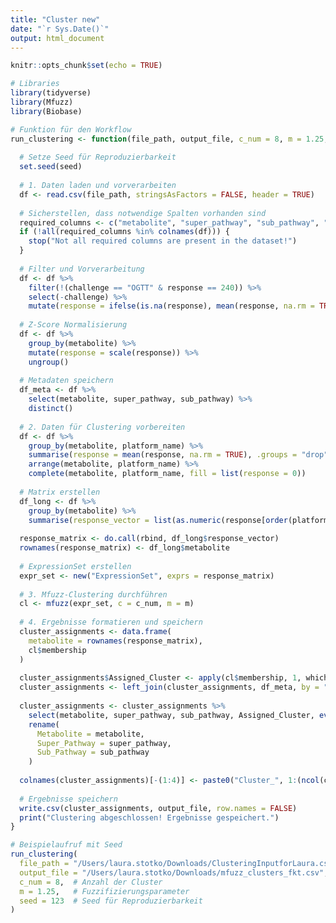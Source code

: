 ```yaml
---
title: "Cluster new"
date: "`r Sys.Date()`"
output: html_document
---
```


```r
knitr::opts_chunk$set(echo = TRUE)
```

```r
# Libraries
library(tidyverse)
library(Mfuzz)
library(Biobase)

# Funktion für den Workflow
run_clustering <- function(file_path, output_file, c_num = 8, m = 1.25, seed = 123) {
  
  # Setze Seed für Reproduzierbarkeit
  set.seed(seed)
  
  # 1. Daten laden und vorverarbeiten
  df <- read.csv(file_path, stringsAsFactors = FALSE, header = TRUE)
  
  # Sicherstellen, dass notwendige Spalten vorhanden sind
  required_columns <- c("metabolite", "super_pathway", "sub_pathway", "response", "subject", "challenge")
  if (!all(required_columns %in% colnames(df))) {
    stop("Not all required columns are present in the dataset!")
  }
  
  # Filter und Vorverarbeitung
  df <- df %>%
    filter(!(challenge == "OGTT" & response == 240)) %>%
    select(-challenge) %>%
    mutate(response = ifelse(is.na(response), mean(response, na.rm = TRUE), response))
  
  # Z-Score Normalisierung
  df <- df %>%
    group_by(metabolite) %>%
    mutate(response = scale(response)) %>%
    ungroup()
  
  # Metadaten speichern
  df_meta <- df %>% 
    select(metabolite, super_pathway, sub_pathway) %>%
    distinct()
  
  # 2. Daten für Clustering vorbereiten
  df <- df %>%
    group_by(metabolite, platform_name) %>%
    summarise(response = mean(response, na.rm = TRUE), .groups = "drop") %>%
    arrange(metabolite, platform_name) %>%
    complete(metabolite, platform_name, fill = list(response = 0))
  
  # Matrix erstellen
  df_long <- df %>%
    group_by(metabolite) %>%
    summarise(response_vector = list(as.numeric(response[order(platform_name)])), .groups = "drop")
  
  response_matrix <- do.call(rbind, df_long$response_vector)
  rownames(response_matrix) <- df_long$metabolite
  
  # ExpressionSet erstellen
  expr_set <- new("ExpressionSet", exprs = response_matrix)
  
  # 3. Mfuzz-Clustering durchführen
  cl <- mfuzz(expr_set, c = c_num, m = m)
  
  # 4. Ergebnisse formatieren und speichern
  cluster_assignments <- data.frame(
    metabolite = rownames(response_matrix),
    cl$membership
  )
  
  cluster_assignments$Assigned_Cluster <- apply(cl$membership, 1, which.max)
  cluster_assignments <- left_join(cluster_assignments, df_meta, by = "metabolite")
  
  cluster_assignments <- cluster_assignments %>%
    select(metabolite, super_pathway, sub_pathway, Assigned_Cluster, everything()) %>%
    rename(
      Metabolite = metabolite,
      Super_Pathway = super_pathway,
      Sub_Pathway = sub_pathway
    )
  
  colnames(cluster_assignments)[-(1:4)] <- paste0("Cluster_", 1:(ncol(cluster_assignments) - 4))
  
  # Ergebnisse speichern
  write.csv(cluster_assignments, output_file, row.names = FALSE)
  print("Clustering abgeschlossen! Ergebnisse gespeichert.")
}

# Beispielaufruf mit Seed
run_clustering(
  file_path = "/Users/laura.stotko/Downloads/ClusteringInputforLaura.csv",
  output_file = "/Users/laura.stotko/Downloads/mfuzz_clusters_fkt.csv",
  c_num = 8,  # Anzahl der Cluster
  m = 1.25,   # Fuzzifizierungsparameter
  seed = 123  # Seed für Reproduzierbarkeit
)

```